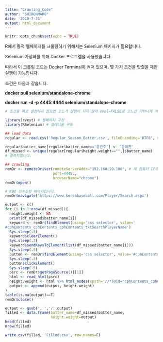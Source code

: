---
title: "Crawling_Code"
author: "SHIRONMARO"
date: '2019-7-31'
output: html_document
---

```{r setup, include=FALSE}
knitr::opts_chunk$set(echo = TRUE)
```

R에서 동적 웹페이지를 크롤링하기 위해서는 Selenium 패키지가 필요합니다.

Selenium 가상화를 위해 Docker 프로그램을 사용했습니다.

따라서 이 크롤링 코드는 Docker Terminal이 켜져 있으며, 몇 가지 조건을 맞췄을 때만 실행이 가능합니다.

조건은 다음과 같습니다.

**docker pull selenium/standalone-chrome**

**docker run -d -p 4445:4444 selenium/standalone-chrome**

```{r setting, eval=FALSE}
# 조건을 따로 설정하지 않으면 코드가 실행이 되지 않아 eval=FALSE로 코드만 나타나게 처리하였습니다.

library(rvest) # 웹페이지 구성
library(RSelenium) # 셀레니움 구동

## load data
regular <- read.csv('Regular_Season_Batter.csv', fileEncoding='UTF8', stringsAsFactors=F)

regular$batter_name[regular$batter_name=='윤완주'] <- '윤해진'
df_missed <- unique(regular[regular$height.weight=="",]$batter_name)
# 결측치입니다.

## crawling
remDr <- remoteDriver(remoteServerAddr="192.168.99.100", # 제 컴퓨터 IP주소입니다. 
                      port=4445L,
                      browserName="chrome")
remDr$open()

# KBO 선수조회 페이지입니다.
remDr$navigate('https://www.koreabaseball.com/Player/Search.aspx')

output <- c()
for (i in 1:nrow(df_missed)){
  height.weight <- NA
  print(df_missed$batter_name[i])
  keyword <- remDr$findElement(using='css selector', value='
#cphContents_cphContents_cphContents_txtSearchPlayerName')
  Sys.sleep(.3)
  keyword$clearElement()
  Sys.sleep(.3)
  keyword$sendKeysToElement(list(df_missed$batter_name[i]))
  Sys.sleep(.5)
  button <- remDr$findElement(using='css selector', value='#cphContents_cphContents_cphContents_btnSearch')
  Sys.sleep(.3)
  button$clickElement()
  Sys.sleep(.5)
  psrc <- remDr$getPageSource()[[1]]
  html <- read_html(psrc)
  height.weight <- html %>% html_nodes(xpath='//*[@id="cphContents_cphContents_cphContents_udpRecord"]/div[2]/table/tbody/tr/td[6]') %>% html_text()
  output <- append(output, height.weight)
}
table(is.na(output)==T)
remDr$close()

output <- gsub(', ','/',output)
filled <- data.frame(batter_name=df_missed$batter_name,
                     height.weight=output)
head(filled)
nrow(filled)

write.csv(filled, 'Filled.csv', row.names=F)
```